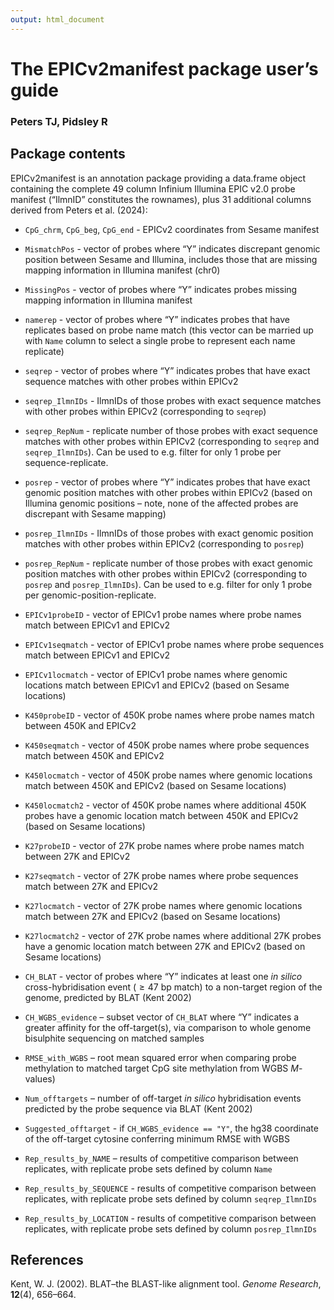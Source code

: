 ```yaml
---
output: html_document
---
```

<!--
%\VignetteEngine{knitr::knitr}
%\VignetteIndexEntry{The EPICv2manifest package user's guide}
-->

# The EPICv2manifest package user's guide

### Peters TJ, Pidsley R

## Package contents

EPICv2manifest is an annotation package providing a data.frame object containing the complete 49 column Infinium Illumina EPIC v2.0 probe manifest ("IlmnID" constitutes the rownames), plus 31 additional columns derived from Peters et al. (2024): 

- `CpG_chrm`, `CpG_beg`, `CpG_end` - EPICv2 coordinates from Sesame manifest 

- `MismatchPos` - vector of probes where "Y" indicates discrepant genomic position between Sesame and Illumina, includes those that are missing mapping information in Illumina manifest (chr0) 

- `MissingPos` - vector of probes where "Y" indicates probes missing mapping information in Illumina manifest 

- `namerep` - vector of probes where "Y" indicates probes that have replicates based on probe name match (this vector can be married up with `Name` column to select a single probe to represent each name replicate) 

- `seqrep` - vector of probes where "Y" indicates probes that have exact sequence matches with other probes within EPICv2 

- `seqrep_IlmnIDs` - IlmnIDs of those probes with exact sequence matches with other probes within EPICv2 (corresponding to `seqrep`) 

- `seqrep_RepNum` - replicate number of those probes with exact sequence matches with other probes within EPICv2 (corresponding to `seqrep` and `seqrep_IlmnIDs`). Can be used to e.g. filter for only 1 probe per sequence-replicate. 

- `posrep` - vector of probes where "Y" indicates probes that have exact genomic position matches with other probes within EPICv2 (based on Illumina genomic positions – note, none of the affected probes are discrepant with Sesame mapping) 

- `posrep_IlmnIDs` - IlmnIDs of those probes with exact genomic position matches with other probes within EPICv2 (corresponding to `posrep`) 

- `posrep_RepNum` - replicate number of those probes with exact genomic position matches with other probes within EPICv2 (corresponding to `posrep` and `posrep_IlmnIDs`). Can be used to e.g. filter for only 1 probe per genomic-position-replicate. 

- `EPICv1probeID` - vector of EPICv1 probe names where probe names match between EPICv1 and EPICv2 

- `EPICv1seqmatch` - vector of EPICv1 probe names where probe sequences match between EPICv1 and EPICv2 

- `EPICv1locmatch` - vector of EPICv1 probe names where genomic locations match between EPICv1 and EPICv2 (based on Sesame locations) 

- `K450probeID` - vector of 450K probe names where probe names match between 450K and EPICv2 

- `K450seqmatch` - vector of 450K probe names where probe sequences match between 450K and EPICv2 

- `K450locmatch` - vector of 450K probe names where genomic locations match between 450K and EPICv2 (based on Sesame locations) 

- `K450locmatch2` - vector of 450K probe names where additional 450K probes have a genomic location match between 450K and EPICv2 (based on Sesame locations) 

- `K27probeID` - vector of 27K probe names where probe names match between 27K and EPICv2 

- `K27seqmatch` - vector of 27K probe names where probe sequences match between 27K and EPICv2 

- `K27locmatch` - vector of 27K probe names where genomic locations match between 27K and EPICv2 (based on Sesame locations) 

- `K27locmatch2` - vector of 27K probe names where additional 27K probes have a genomic location match between 27K and EPICv2 (based on Sesame locations) 

- `CH_BLAT` - vector of probes where "Y" indicates at least one *in silico* cross-hybridisation event ($\ge 47$ bp match) to a non-target region of the genome, predicted by BLAT (Kent 2002) 

- `CH_WGBS_evidence` – subset vector of `CH_BLAT` where "Y" indicates a greater affinity for the off-target(s), via comparison to whole genome bisulphite sequencing on matched samples 

- `RMSE_with_WGBS` – root mean squared error when comparing probe methylation to matched target CpG site methylation from WGBS *M*-values) 

- `Num_offtargets` – number of off-target *in silico* hybridisation events predicted by the probe sequence via BLAT (Kent 2002)

- `Suggested_offtarget` - if `CH_WGBS_evidence == "Y"`, the hg38 coordinate of the off-target cytosine conferring minimum RMSE with WGBS 

- `Rep_results_by_NAME` – results of competitive comparison between replicates, with replicate probe sets defined by column `Name`

- `Rep_results_by_SEQUENCE` - results of competitive comparison between replicates, with replicate probe sets defined by column `seqrep_IlmnIDs`
  
- `Rep_results_by_LOCATION` -  results of competitive comparison between replicates, with replicate probe sets defined by column `posrep_IlmnIDs`

## References

Kent, W. J. (2002). BLAT--the BLAST-like alignment tool. *Genome Research*, **12**(4), 656–664. 



